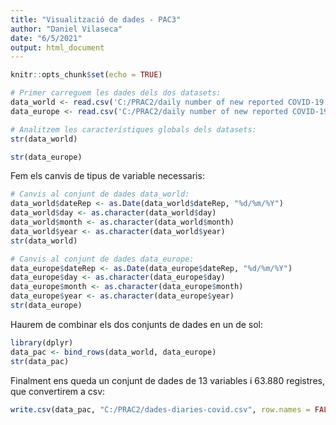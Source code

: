 ---
title: "Visualització de dades - PAC3"
author: "Daniel Vilaseca"
date: "6/5/2021"
output: html_document
---

```{r setup, include=FALSE}
knitr::opts_chunk$set(echo = TRUE)
```

```{r}
# Primer carreguem les dades dels dos datasets:
data_world <- read.csv('C:/PRAC2/daily number of new reported COVID-19 cases and deaths worldwide.csv',stringsAsFactors = FALSE)
data_europe <- read.csv('C:/PRAC2/daily number of new reported COVID-19 cases and deaths by EU EEA country.csv', stringsAsFactors = FALSE)

# Analitzem les característiques globals dels datasets:
str(data_world)
```
```{r}
str(data_europe)
```

Fem els canvis de tipus de variable necessaris:
```{r}
# Canvis al conjunt de dades data_world:
data_world$dateRep <- as.Date(data_world$dateRep, "%d/%m/%Y")
data_world$day <- as.character(data_world$day)
data_world$month <- as.character(data_world$month)
data_world$year <- as.character(data_world$year)
str(data_world)
```
```{r}
# Canvis al conjunt de dades data_europe:
data_europe$dateRep <- as.Date(data_europe$dateRep, "%d/%m/%Y")
data_europe$day <- as.character(data_europe$day)
data_europe$month <- as.character(data_europe$month)
data_europe$year <- as.character(data_europe$year)
str(data_europe)
```

Haurem de combinar els dos conjunts de dades en un de sol:
```{r}
library(dplyr)
data_pac <- bind_rows(data_world, data_europe)
str(data_pac)
```

Finalment ens queda un conjunt de dades de 13 variables i 63.880 registres, que convertirem a csv:
```{r}
write.csv(data_pac, "C:/PRAC2/dades-diaries-covid.csv", row.names = FALSE)
```
